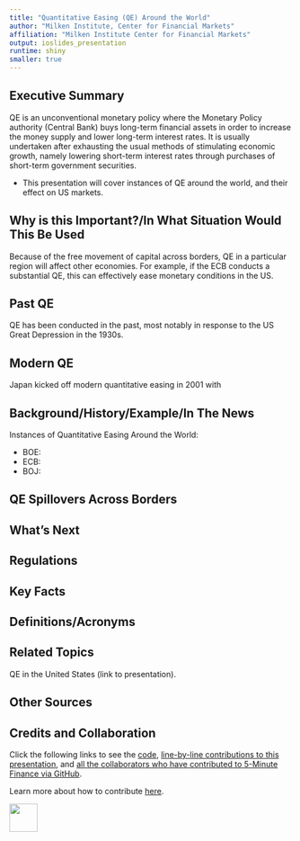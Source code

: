 ```yaml
---
title: "Quantitative Easing (QE) Around the World"
author: "Milken Institute, Center for Financial Markets"
affiliation: "Milken Institute Center for Financial Markets"
output: ioslides_presentation
runtime: shiny
smaller: true
---
```


## Executive Summary <!---What are the Three Things You Need to Know-->

QE is an unconventional monetary policy where the Monetary Policy authority (Central Bank) buys long-term financial assets in order to increase the money supply and lower long-term interest rates.   It is usually undertaken after exhausting the usual methods of stimulating economic growth, namely lowering short-term interest rates through purchases of short-term government securities.

-  This presentation will cover instances of QE around the world, and their effect on US markets.

## Why is this Important?/In What Situation Would This Be Used

Because of the free movement of capital across borders, QE in a particular region will affect other economies. For example, if the ECB conducts a substantial QE, this can effectively ease monetary conditions in the US.

## Past QE

QE has been conducted in the past, most notably in response to the US Great Depression in the 1930s.

## Modern QE

Japan kicked off modern quantitative easing in 2001 with 

## Background/History/Example/In The News 

Instances of Quantitative Easing Around the World:

-  BOE:
-  ECB:
-  BOJ:


## QE Spillovers Across Borders



## What's Next

## Regulations

## Key Facts

## Definitions/Acronyms

## Related Topics

QE in the United States (link to presentation).

## Other Sources

## Credits and Collaboration

Click the following links to see the [code](https://github.com/FinancialMarkets/5MinuteFinance/blob/master/Monetary_Policy/Global_Quantitative_Easing/global_quantitative_easing.Rmd), [line-by-line contributions to this presentation](https://github.com/FinancialMarkets/5MinuteFinance/blame/master/Monetary_Policy/Global_Quantitative_Easing/global_quantitative_easing.Rmd), and [all the collaborators who have contributed to 5-Minute Finance via GitHub](https://github.com/FinancialMarkets/5MinuteFinance/graphs/contributors).

Learn more about how to contribute [here](http://www.5minutefinance.org/how-to-contribute).


<div class="MIfooter"><img src="mi.png" style="height:50px;"></div> 
